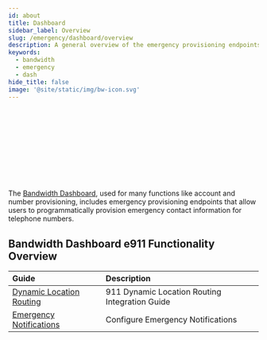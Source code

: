 ```yaml
---
id: about
title: Dashboard
sidebar_label: Overview
slug: /emergency/dashboard/overview
description: A general overview of the emergency provisioning endpoints in Bandwidth's Dashboard API
keywords:
  - bandwidth
  - emergency
  - dash
hide_title: false
image: '@site/static/img/bw-icon.svg'
---
```



<Svg className='about-image'/> <br/>

The [Bandwidth Dashboard](Https://dashboard.bandwidth.com), used for many functions like account and number provisioning, includes emergency provisioning endpoints that allow users to programmatically provision emergency contact information for telephone numbers.

## Bandwidth Dashboard e911 Functionality Overview

| Guide | Description |
|:------|:------------|
| [Dynamic Location Routing](/docs/emergency/dashboard/dlr) | 911 Dynamic Location Routing Integration Guide |
| [Emergency Notifications](/docs/emergency/dashboard/notifications) | Configure Emergency Notifications |
